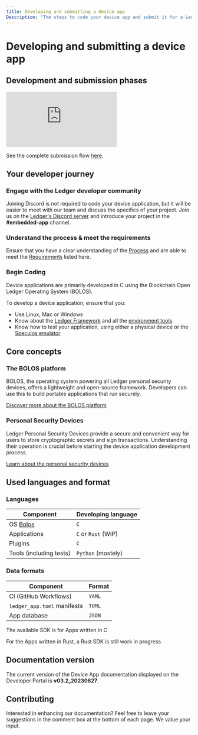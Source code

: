 ```yaml
---
title: Developing and submitting a device app
Description: "The steps to code your device app and submit it for a Ledger Live integration." 
---
```



# Developing and submitting a device app

## Development and submission phases

<div style={{width: "100%"}} className="center">
  <div style={{position: "relative", paddingBottom: "56.25%", paddingTop: 0, height: 0}}>
    <iframe title="Live App Structure" frameBorder="0" style={{position: "absolute", top: 0, left: 0, width: "100%", height: "100%"}} src="https://view.genial.ly/65521d0b3f30120011106193" type="text/html" allowscriptaccess="always" allowFullScreen={true} scrolling="yes" allownetworking="all"></iframe>
  </div>
</div>


See the complete submission flow [here](./deliver/process).


## Your developer journey


### Engage with the Ledger developer community

Joining Discord is not required to code your device application, but it will be easier to meet with our team and discuss the specifics of your project. Join us on the [Ledger's Discord server](https://developers.ledger.com/discord/) and introduce your project in the **#embedded-app** channel.


### Understand the process & meet the requirements

Ensure that you have a clear understanding of the [Process](./deliver/process) and are able to meet the [Requirements](./deliver/requirements) listed here.


### Begin Coding

Device applications are primarily developed in C using the Blockchain Open Ledger Operating System (BOLOS).

To develop a device application, ensure that you:
- Use Linux, Mac or Windows
- Know about the [Ledger Framework](./develop/tutorials/quickstart) and all the [environment tools](./develop/tools)
- Know how to test your application, using either a physical device or the [Speculos emulator](./develop/tools#speculos)


## Core concepts


### The BOLOS platform

BOLOS, the operating system powering all Ledger personal security devices, offers a lightweight and open-source framework. Developers can use this to build portable applications that run securely.

[Discover more about the BOLOS platform](./architecture/bolos)

### Personal Security Devices

Ledger Personal Security Devices provide a secure and convenient way for users to store cryptographic secrets and sign transactions. Understanding their operation is crucial before starting the device application development process.

[Learn about the personal security devices](./architecture/psd)


## Used languages and format


### Languages

| Component               | Developing language |
| ----------------------- | ------------------- |
| OS [Bolos](../bolos)    | `C`                 |
| Applications            | `C` or `Rust` (WIP) |
| Plugins                 | `C`                 |
| Tools (including tests) | `Python` (mostely)  |


### Data formats

| Component                   | Format   |
| --------------------------- | -------- |
| CI (GitHub Workflows)       | `YAML`   |
| `ledger_app.toml` manifests | `TOML`   |
| App database                | `JSON`   |

The available SDK is for Apps written in C

For the Apps written in Rust, a Rust SDK is still work in progress


## Documentation version

The current version of the Device App documentation displayed on the Developer Portal is **v03.2_20230627**.


## Contributing

Interested in enhancing our documentation? Feel free to leave your suggestions in the comment box at the bottom of each page. We value your input.
